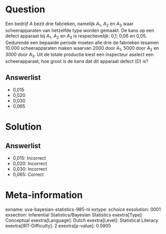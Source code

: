 Question
========

Een bedrijf *A* bezit drie fabrieken, namelijk *A*~1~, *A*~2~ en *A*~3~
waar scheerapparaten van hetzelfde type worden gemaakt. De kans op een
defect apparaat bij *A*~1~, *A*~2~ en *A*~3~ is respectievelijk: 0,1;
0,06 en 0,05. Gedurende een bepaalde periode moeten alle drie de
fabrieken tesamen 10.000 scheerapparaten maken waarvan 2000 door *A*~1~,
5000 door *A*~2~ en 3000 door *A*~3~. Uit de totale productie kiest een
inspecteur aselect een scheerapparaat, hoe groot is de kans dat dit
apparaat defect (*D*) is?

Answerlist
----------

* 0,015
* 0,020
* 0,030
* 0,065

Solution
========

Answerlist
----------

* 0,015: Incorrect
* 0,020: Incorrect
* 0,030: Incorrect
* 0,065: Correct

Meta-information
================
exname: uva-bayesian-statistics-985-nl
extype: schoice
exsolution: 0001
exsection: Inferential Statistics/Bayesian Statistics
exextra[Type]: Conceptual
exextra[Language]: Dutch
exextra[Level]: Statistical Literacy
exextra[IRT-Difficulty]: 2
exextra[p-value]: 0.5905
